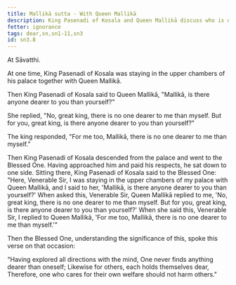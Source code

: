 ```yaml
---
title: Mallikā sutta - With Queen Mallikā
description: King Pasenadi of Kosala and Queen Mallikā discuss who is dearer to them.
fetter: ignorance
tags: dear,sn,sn1-11,sn3
id: sn3.8
---
```


At Sāvatthi.

At one time, King Pasenadi of Kosala was staying in the upper chambers of his palace together with Queen Mallikā.

Then King Pasenadi of Kosala said to Queen Mallikā, "Mallikā, is there anyone dearer to you than yourself?"

She replied, "No, great king, there is no one dearer to me than myself. But for you, great king, is there anyone dearer to you than yourself?"

The king responded, "For me too, Mallikā, there is no one dearer to me than myself."

Then King Pasenadi of Kosala descended from the palace and went to the Blessed One. Having approached him and paid his respects, he sat down to one side. Sitting there, King Pasenadi of Kosala said to the Blessed One: "Here, Venerable Sir, I was staying in the upper chambers of my palace with Queen Mallikā, and I said to her, 'Mallikā, is there anyone dearer to you than yourself?' When asked this, Venerable Sir, Queen Mallikā replied to me, 'No, great king, there is no one dearer to me than myself. But for you, great king, is there anyone dearer to you than yourself?' When she said this, Venerable Sir, I replied to Queen Mallikā, 'For me too, Mallikā, there is no one dearer to me than myself.'"

Then the Blessed One, understanding the significance of this, spoke this verse on that occasion:

"Having explored all directions with the mind,
One never finds anything dearer than oneself;
Likewise for others, each holds themselves dear,
Therefore, one who cares for their own welfare should not harm others."